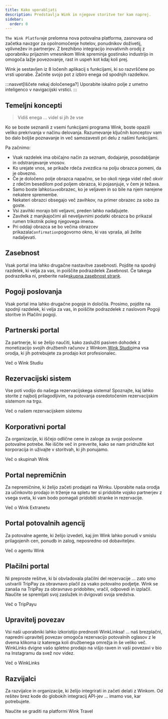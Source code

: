 ```yaml
---
title: Kako uporabljati
description: Predstavlja Wink in njegove storitve ter kam naprej.
sidebar:
  order: 0
---
```


`The Wink Platform`je prelomna nova potovalna platforma, zasnovana od začetka navzgor za opolnomočenje hotelov, ponudnikov doživetij, vplivnežev in partnerjev. Z brezhibno integracijo inovativnih orodij z uporabniku prijaznim vmesnikom Wink spreminja gostinsko industrijo in omogoča lažje povezovanje, rast in uspeh kot kdaj koli prej.

Wink je sestavljen iz 8 ločenih aplikacij s funkcijami, ki so razvrščene po vrsti uporabe.
Začnite svojo pot z izbiro enega od spodnjih razdelkov.

:::nasvet\[Iščete nekaj določenega?]
Uporabite iskalno polje z umetno inteligenco v navigacijski vrstici.
:::

## Temeljni koncepti

> Vidiš enega ... videl si jih že vse

Ko se boste seznanili z vsemi funkcijami programa Wink, boste opazili veliko prekrivanja v načinu delovanja.
Razumevanje ključnih konceptov vam bo dalo boljše poznavanje in več samozavesti pri delu z našimi funkcijami.

Pa začnimo:

* Vsak razdelek ima običajno način za seznam, dodajanje, posodabljanje in odstranjevanje vnosov.
* Ko urejate vnos, se prikaže rdeča zvezdica<Badge text="*" variant="danger" size="large" />
  na polju obrazca pomeni, da je obvezno.
* Če je določeno polje obrazca napačno, se bo okoli njega videl rdeč okvir z rdečim besedilom pod poljem obrazca, ki pojasnjuje, v čem je težava.
* Samo boste lahko`Save`obrazec, ko je veljaven in so bile na njem narejene nekatere spremembe.
* Nekateri obrazci obsegajo več zavihkov, na primer obrazec za sobo za goste.
* Vsi zavihki morajo biti veljavni, preden lahko nadaljujete.
* Zavihek z manjkajočimi ali neveljavnimi podatki obrazca bo prikazal rumen trikotnik<Badge text="⚠️" variant="caution" size="large" />
  poleg njegovega imena.
* Pri oddaji obrazca se bo večina obrazcev prikazala`Confirmation`pogovorno okno, ki vas vpraša, ali želite nadaljevati.

## Zasebnost

Vsak portal ima lahko drugačne nastavitve zasebnosti. Pojdite na spodnji razdelek, ki velja za vas, in poiščite podrazdelek Zasebnost. Če takega podrazdelka ni, preberite naše[skupna zasebnost strank](/booking-engine/privacy).

## Pogoji poslovanja

Vsak portal ima lahko drugačne pogoje in določila. Prosimo, pojdite na spodnji razdelek, ki velja za vas, in poiščite podrazdelek z naslovom Pogoji storitve in Plačilni pogoji.

## Partnerski portal

Za partnerje, ki se želijo naučiti, kako zaslužiti pasiven dohodek z monetizacijo svojih družbenih računov z Winkom.[Wink Studio](https://studio.wink.travel)ima vsa orodja, ki jih potrebujete za prodajo kot profesionalec.

<LinkButton href="/studio/what-is-studio">
  Več o Wink Studiu
</LinkButton>


## Rezervacijski sistem

Vse poti vodijo do našega rezervacijskega sistema! Spoznajte, kaj lahko storite z najbolj prilagodljivim, na potovanja osredotočenim rezervacijskim sistemom na trgu.

<LinkButton href="/booking-engine/in-a-nutshell">
  Več o našem rezervacijskem sistemu
</LinkButton>


## Korporativni portal

Za organizacije, ki iščejo odlične cene in zaloge za svoje poslovne potovalne potrebe. Ne iščite več in preverite, kako se nam pridružite kot korporacija in uživajte v storitvah, ki jih ponujamo.

<LinkButton href="/corporate/what-is-group">
  Več o skupinah Wink
</LinkButton>


## Portal nepremičnin

Za nepremičnine, ki želijo začeti prodajati na Winku. Uporabite naša orodja za učinkovito prodajo in trženje na spletu ter si pridobite vojsko partnerjev z vsega sveta, ki vam bodo pomagali pridobiti stranke in rezervacije.

<LinkButton href="/extranet/what-is-extranet">
  Več o Wink Extranetu
</LinkButton>


## Portal potovalnih agencij

Za potovalne agente, ki želijo izvedeti, kaj jim Wink lahko ponudi v smislu prilagojenih cen, ponudb in zalog, neposredno od dobaviteljev.

<LinkButton href="/travel-agent/what-is-agent">
  Več o agentu Wink
</LinkButton>


## Plačilni portal

Ni preproste rešitve, ki bi obvladovala plačilni del rezervacije ... zato smo ustvarili TripPay za obravnavo plačil za vsako potovalno podjetje. Wink se zanaša na TripPay za obravnavo pridobitev, vračil, odpovedi in izplačil.
Naučite se spremljati svoj zaslužek in dvigovati svoja sredstva.

<LinkButton href="/payment/what-is-trip-pay">
  Več o TripPayu
</LinkButton>


## Upravitelj povezav

Vsi naši uporabniki lahko izkoristijo prednosti WinkLinksa! ... naš brezplačni, napredni upravitelj povezav omogoča rezervacijo potovalnih oglasov z le dvema klikoma iz katerega koli družbenega omrežja in še veliko več.
WinkLinks dvigne vašo spletno prodajo na višjo raven in vaši povezavi v bio na Instagramu da svež nov videz.

<LinkButton href="/link-manager/wink-links">
  Več o WinkLinks
</LinkButton>


## Razvijalci

Za razvijalce in organizacije, ki želijo integrirati in začeti delati z Winkom. Od rešitev brez kode do globokih integracij API-jev ... imamo vse, kar potrebujete.

<LinkButton href="/developers/build-on-wink">
  Naučite se graditi na platformi Wink Travel
</LinkButton>

